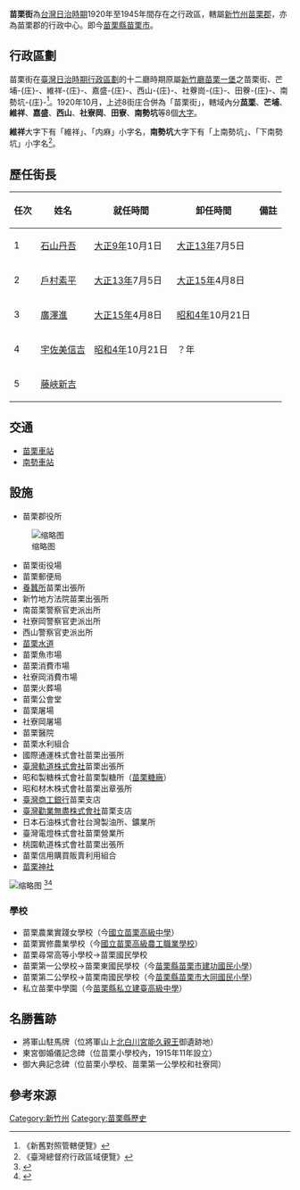 {{japanese|苗栗街|びょうりつ|Byōritsugai}}
'''苗栗街'''為[[台灣日治時期|台灣日治時期]]1920年至1945年間存在之行政區，轄屬[[新竹州|新竹州]][[苗栗郡|苗栗郡]]，亦為苗栗郡的行政中心。即今[[苗栗縣|苗栗縣]][[苗栗市|苗栗市]]。

== 行政區劃 ==
苗栗街在[[臺灣日治時期行政區劃|臺灣日治時期行政區劃]]的十二廳時期原屬[[新竹廳|新竹廳]][[苗栗一堡|苗栗一堡]]之苗栗街、芒埔-{庄}-、維祥-{庄}-、嘉盛-{庄}-、西山-{庄}-、社藔崗-{庄}-、田藔-{庄}-、南勢坑-{庄}-<ref>《新舊對照管轄便覽》</ref>。1920年10月，上述8街庄合併為「苗栗街」，轄域內分'''[[苗栗_(大字)|苗栗]]'''、'''芒埔'''、'''維祥'''、'''嘉盛'''、'''西山'''、'''社寮岡'''、'''田寮'''、'''南勢坑'''等8個[[大字_(行政區劃)|大字]]。

'''維祥'''大字下有「維祥」、「内麻」小字名，'''南勢坑'''大字下有「上南勢坑」、「下南勢坑」小字名<ref>《臺灣總督府行政區域便覽》</ref>。

== 歷任街長 ==

{| class="wikitable" 
!任次||姓名||就任時間||卸任時間||備註
|-
|1||[[石山丹吾|石山丹吾]]||[[大正9年|大正9年]]10月1日||[[大正13年|大正13年]]7月5日||
|-
|2||[[戶村素平|戶村素平]]||[[大正13年|大正13年]]7月5日||[[大正15年|大正15年]]4月8日||
|-
|3||[[廣澤進|廣澤進]]||[[大正15年|大正15年]]4月8日||[[昭和4年|昭和4年]]10月21日||
|-
|4||[[宇佐美信吉|宇佐美信吉]]||[[昭和4年|昭和4年]]10月21日||？年||
|-
|5||[[藤峽新吉|藤峽新吉]]||||||
|}

== 交通 ==
* [[苗栗車站|苗栗車站]]
* [[南勢車站|南勢車站]]

== 設施 ==
* 苗栗郡役所
[[File:苗栗郡役所.jpg|缩略图]]
* 苗栗街役場
* 苗栗郵便局
* [[養蠶所|養蠶所]]苗栗出張所
* 新竹地方法院苗栗出張所
* 南苗栗警察官吏派出所
* 社寮岡警察官吏派出所
* 西山警察官吏派出所
* [[苗栗水道|苗栗水道]]
* 苗栗魚市場
* 苗栗消費市場
* 社寮岡消費市場
* 苗栗火葬場
* 苗栗公會堂
* 苗栗屠場
* 社寮岡屠場
* 苗栗醫院
* 苗栗水利組合
* 國際通運株式會社苗栗出張所
* [[臺灣軌道株式會社|臺灣軌道株式會社]]苗栗出張所
* 昭和製糖株式會社苗栗製糖所（[[苗栗糖廠|苗栗糖廠]]）
* 昭和材木株式會社苗栗出章張所
* [[第一商業銀行|臺灣商工銀行]]苗栗支店
* [[臺灣中小企業銀行|臺灣勸業無盡株式會社]]苗栗支店
* 日本石油株式會社台灣製油所、鑛業所
* 臺灣電燈株式會社苗栗營業所
* 桃園軌道株式會社苗栗出張所
* 苗栗信用購買販賣利用組合
* [[苗栗神社|苗栗神社]]
[[File:苗栗神社.jpg|缩略图]]
<ref>{{cite book |author1=臺灣總督府交通局遞信部 |title=新竹州電話帖 |date=1937-09-30}}</ref><ref>{{cite book |author1=苗栗街役場 |title=苗栗街要覽 |date=1934-11-30}}</ref>

=== 學校 ===
* 苗栗農業實踐女學校（今[[國立苗栗高級中學|國立苗栗高級中學]]）
* 苗栗實修農業學校（今[[國立苗栗高級農工職業學校|國立苗栗高級農工職業學校]]）
* 苗栗尋常高等小學校→苗栗國民學校
* 苗栗第一公學校→苗栗東國民學校（今[[苗栗縣苗栗市建功國民小學|苗栗縣苗栗市建功國民小學]]）
* 苗栗第二公學校→苗栗南國民學校（今[[苗栗縣苗栗市大同國民小學|苗栗縣苗栗市大同國民小學]]）
* 私立苗栗中學園（今[[苗栗縣私立建臺高級中學|苗栗縣私立建臺高級中學]]）

== 名勝舊跡 ==
* 將軍山駐馬牌（位將軍山上[[北白川宮能久親王|北白川宮能久親王]]御遺跡地）
* 東宮御婚儀記念碑（位苗栗小學校內，1915年11年設立）
* 御大典記念碑（位苗栗小學校、苗栗第一公學校和社寮岡）

== 參考來源 ==
{{reflist}}
{{苗栗郡}}
{{新竹州}}
[[Category:新竹州|Category:新竹州]]
[[Category:苗栗縣歷史|Category:苗栗縣歷史]]
